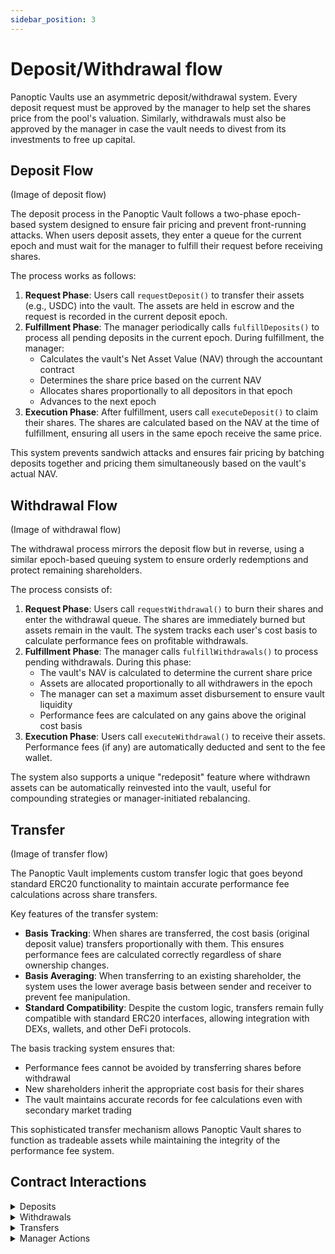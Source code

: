```yaml
---
sidebar_position: 3
---
```


# Deposit/Withdrawal flow
Panoptic Vaults use an asymmetric deposit/withdrawal system.
Every deposit request must be approved by the manager to help set the shares price from the pool's valuation.
Similarly, withdrawals must also be approved by the manager in case the vault needs to divest from its investments to free up capital.

## Deposit Flow
(Image of deposit flow)

The deposit process in the Panoptic Vault follows a two-phase epoch-based system designed to ensure fair pricing and prevent front-running attacks. When users deposit assets, they enter a queue for the current epoch and must wait for the manager to fulfill their request before receiving shares.

The process works as follows:
1. **Request Phase**: Users call `requestDeposit()` to transfer their assets (e.g., USDC) into the vault. The assets are held in escrow and the request is recorded in the current deposit epoch.
2. **Fulfillment Phase**: The manager periodically calls `fulfillDeposits()` to process all pending deposits in the current epoch. During fulfillment, the manager:
   - Calculates the vault's Net Asset Value (NAV) through the accountant contract
   - Determines the share price based on the current NAV
   - Allocates shares proportionally to all depositors in that epoch
   - Advances to the next epoch
3. **Execution Phase**: After fulfillment, users call `executeDeposit()` to claim their shares. The shares are calculated based on the NAV at the time of fulfillment, ensuring all users in the same epoch receive the same price.

This system prevents sandwich attacks and ensures fair pricing by batching deposits together and pricing them simultaneously based on the vault's actual NAV.


## Withdrawal Flow
(Image of withdrawal flow)

The withdrawal process mirrors the deposit flow but in reverse, using a similar epoch-based queuing system to ensure orderly redemptions and protect remaining shareholders.

The process consists of:
1. **Request Phase**: Users call `requestWithdrawal()` to burn their shares and enter the withdrawal queue. The shares are immediately burned but assets remain in the vault. The system tracks each user's cost basis to calculate performance fees on profitable withdrawals.
2. **Fulfillment Phase**: The manager calls `fulfillWithdrawals()` to process pending withdrawals. During this phase:
   - The vault's NAV is calculated to determine the current share price
   - Assets are allocated proportionally to all withdrawers in the epoch
   - The manager can set a maximum asset disbursement to ensure vault liquidity
   - Performance fees are calculated on any gains above the original cost basis
3. **Execution Phase**: Users call `executeWithdrawal()` to receive their assets. Performance fees (if any) are automatically deducted and sent to the fee wallet.

The system also supports a unique "redeposit" feature where withdrawn assets can be automatically reinvested into the vault, useful for compounding strategies or manager-initiated rebalancing.


## Transfer
(Image of transfer flow)

The Panoptic Vault implements custom transfer logic that goes beyond standard ERC20 functionality to maintain accurate performance fee calculations across share transfers.

Key features of the transfer system:
- **Basis Tracking**: When shares are transferred, the cost basis (original deposit value) transfers proportionally with them. This ensures performance fees are calculated correctly regardless of share ownership changes.
- **Basis Averaging**: When transferring to an existing shareholder, the system uses the lower average basis between sender and receiver to prevent fee manipulation.
- **Standard Compatibility**: Despite the custom logic, transfers remain fully compatible with standard ERC20 interfaces, allowing integration with DEXs, wallets, and other DeFi protocols.

The basis tracking system ensures that:
- Performance fees cannot be avoided by transferring shares before withdrawal
- New shareholders inherit the appropriate cost basis for their shares
- The vault maintains accurate records for fee calculations even with secondary market trading

This sophisticated transfer mechanism allows Panoptic Vault shares to function as tradeable assets while maintaining the integrity of the performance fee system.

## Contract Interactions
<details>
<summary>Deposits</summary>

### `requestDeposit()`
Users initiate a deposit by calling `requestDeposit()` with the amount of assets they want to deposit. The assets are transferred from the user to the vault and a deposit request is created that must be fulfilled by the manager.

```solidity
function requestDeposit(uint256 assets, address receiver, address owner) 
    external 
    returns (uint256 requestId)
```

-----


**Parameters:**
- `assets`: The amount of underlying assets to deposit
- `receiver`: The address that will receive the vault shares
- `owner`: The address that owns the deposit request

**Returns:**
- `requestId`: A unique identifier for the deposit request

-----


### `executeDeposit()`
Executes a pending deposit request after it has been fulfilled by the manager. This mints the vault shares to the receiver based on the share price set during fulfillment.

```solidity
function executeDeposit(uint256 requestId, address receiver) 
    external 
    returns (uint256 shares)
```

-----


**Parameters:**
- `requestId`: The ID of the deposit request to execute
- `receiver`: The address to receive the minted shares

**Returns:**
- `shares`: The amount of vault shares minted


-----

### `cancelDeposit()`
Allows users to cancel their pending deposit request before it's fulfilled by the manager. The deposited assets are returned to the owner.

```solidity
function cancelDeposit(uint256 requestId) external
```

-----


**Parameters:**
- `requestId`: The ID of the deposit request to cancel

</details>


<details>
<summary>Withdrawals</summary>

### `requestWithdrawal()`
Users request to withdraw their shares by calling `requestWithdrawal()`. The shares are transferred from the user to the vault and a withdrawal request is created that must be fulfilled by the manager.

```solidity
function requestWithdrawal(uint256 shares, address receiver, address owner) 
    external 
    returns (uint256 requestId)
```

-----


**Parameters:**
- `shares`: The amount of vault shares to redeem
- `receiver`: The address that will receive the withdrawn assets
- `owner`: The address that owns the withdrawal request

**Returns:**
- `requestId`: A unique identifier for the withdrawal request

-----


### `executeWithdrawal()`
Executes a pending withdrawal request after it has been fulfilled by the manager. This burns the vault shares and transfers the underlying assets to the receiver based on the share price set during fulfillment.

```solidity
function executeWithdrawal(uint256 requestId, address receiver) 
    external 
    returns (uint256 assets)
```

-----


**Parameters:**
- `requestId`: The ID of the withdrawal request to execute
- `receiver`: The address to receive the withdrawn assets

**Returns:**
- `assets`: The amount of underlying assets withdrawn

-----


### `cancelWithdrawal()`
Allows users to cancel their pending withdrawal request before it's fulfilled by the manager. The vault shares are returned to the owner.

```solidity
function cancelWithdrawal(uint256 requestId) external
```

-----


**Parameters:**
- `requestId`: The ID of the withdrawal request to cancel

</details>

<details>
<summary>Transfers</summary>

### `transfer()`
Standard ERC20 transfer function that moves vault shares between addresses. This implementation includes special handling for basis tracking used in withdrawal calculations.

```solidity
function transfer(address to, uint256 amount) 
    public 
    override 
    returns (bool)
```

-----


**Parameters:**
- `to`: The recipient address
- `amount`: The amount of shares to transfer

**Returns:**
- `bool`: True if the transfer was successful

-----


### `_transferBasis()`
Internal function that handles the transfer of cost basis information along with share transfers. This is used to track the original deposit value for each share, which is important for calculating withdrawal amounts and potential profits/losses.
The new basis for the recipient will be the *minimum* average between the sender and receiver to ensure performance fee is not deflated through the transfer of negative pnl shares.

```solidity
function _transferBasis(address from, address to, uint256 amount) internal
```

-----

**Parameters:**
- `from`: The sender address
- `to`: The recipient address
- `amount`: The amount of shares being transferred

</details>

<details>
<summary>Manager Actions</summary>

### `fulfillDeposits()`
A manager-only function to fulfill pending deposit requests from the current epoch. The manager specifies the amount of assets to fulfill, and the contract calculates the number of shares to mint based on the vault's current Net Asset Value (NAV). The share price is determined implicitly on-chain.

```solidity
function fulfillDeposits(
    uint256 assetsToFulfill,
    bytes memory managerInput
) external onlyManager;
````

-----

**Parameters:**

  - `assetsToFulfill`: The total amount of underlying assets from the deposit queue to convert into vault shares.
  - `managerInput`: Calldata for the `PanopticVaultAccountant` contract to compute the vault's NAV. This includes pool information, position data, and manager price quotes.

**Notes:**

  - Any assets not fulfilled in the current epoch are rolled over to the next deposit epoch.
  - Must be called before users can execute their deposits via `executeDeposit()`.

-----

### `fulfillWithdrawals()`

A manager-only function to fulfill pending withdrawal requests from the current epoch. The manager specifies the number of shares to redeem. The contract calculates the corresponding amount of assets to be disbursed based on the vault's NAV.

```solidity
function fulfillWithdrawals(
    uint256 sharesToFulfill,
    uint256 maxAssetsReceived,
    bytes memory managerInput
) external onlyManager;
```

-----

**Parameters:**

  - `sharesToFulfill`: The total amount of shares from the withdrawal queue to redeem for underlying assets.
  - `maxAssetsReceived`: A safety parameter defining the maximum amount of assets the manager is willing to disburse for the `sharesToFulfill`. The transaction reverts if the calculated amount exceeds this value, protecting the vault from slippage or price anomalies.
  - `managerInput`: Calldata for the `PanopticVaultAccountant` contract to compute the vault's NAV.

**Notes:**

  - Any shares not fulfilled are rolled over to the next withdrawal epoch.
  - The disbursed assets are moved into a reserve pool, from which users can claim them by calling `executeWithdrawal()`.

</details>



